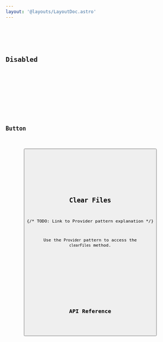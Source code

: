 ```yaml
---
layout: '@layouts/LayoutDoc.astro'
---
```







<Preview client:load>
	<Fragment slot="preview">
		<Default client:visible />
	</Fragment>
	<Fragment slot="code">
		<Code code={DefaultRaw} lang="svelte" />
	</Fragment>
</Preview>

## Disabled

<Preview client:load>
	<Fragment slot="preview">
		<Disabled client:visible />
	</Fragment>
	<Fragment slot="code">
		<Code code={DisabledRaw} lang="svelte" />
	</Fragment>
</Preview>

## Button

<Preview client:load>
	<Fragment slot="preview">
		<Button client:visible />
	</Fragment>
	<Fragment slot="code">
		<Code code={ButtonRaw} lang="svelte" />
	</Fragment>
</Preview>

## Clear Files

{/* TODO: Link to Provider pattern explanation */}

Use the `Provider` pattern to access the `clearFiles` method.

<Preview client:load>
	<Fragment slot="preview">
		<ClearFiles client:visible />
	</Fragment>
	<Fragment slot="code">
		<Code code={ClearFilesRaw} lang="svelte" />
	</Fragment>
</Preview>

## API Reference

<ApiTable />
